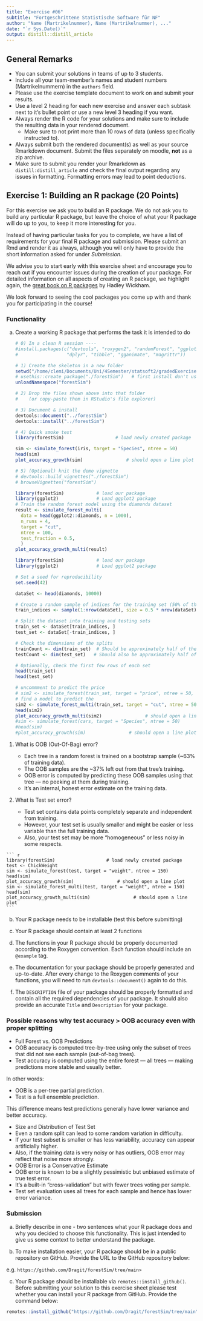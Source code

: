 ```yaml
---
title: "Exercise #06"
subtitle: "Fortgeschrittene Statistische Software für NF"
author: "Name (Martrikelnummer), Name (Martrikelnummer), ..."
date: "`r Sys.Date()`"
output: distill::distill_article
---
```


## General Remarks

-   You can submit your solutions in teams of up to 3 students.
-   Include all your team-member's names and student numbers
    (Martrikelnummern) in the `authors` field.
-   Please use the exercise template document to work on and submit your
    results.
-   Use a level 2 heading for each new exercise and answer each subtask
    next to it's bullet point or use a new level 3 heading if you want.
-   Always render the R code for your solutions and make sure to include
    the resulting data in your rendered document.
    -   Make sure to not print more than 10 rows of data (unless
        specifically instructed to).
-   Always submit both the rendered document(s) as well as your source
    Rmarkdown document. Submit the files separately on moodle, **not**
    as a zip archive.
-   Make sure to submit you render your Rmarkdown as
    `distill:distill_article` and check the final output regarding any
    issues in formatting. Formatting errors may lead to point
    deductions.

## Exercise 1: Building an R package (20 Points)

For this exercise we ask you to build an R package. We do not ask you to
build any particular R package, but leave the choice of what your R
package will do up to you, to keep it more interesting for you.

Instead of having particular tasks for you to complete, we have a list
of requirements for your final R package and submission. Please submit
an Rmd and render it as always, although you will only have to provide
the short information asked for under *Submission*.

We advise you to start early with this exercise sheet and encourage you
to reach out if you encounter issues during the creation of your
package. For detailed information on all aspects of creating an R
package, we highlight again, the [great book on R
packages](https://r-pkgs.org/) by Hadley Wickham.

We look forward to seeing the cool packages you come up with and thank
you for participating in the course!

### Functionality

a)  Create a working R package that performs the task it is intended to
    do
    
    ```r
    # 0) In a clean R session ----
    #install.packages(c("devtools", "roxygen2", "randomForest", "ggplot2",
    #                  "dplyr", "tibble", "gganimate", "magrittr"))
    
    ```
    
    ```r
    # 1) Create the skeleton in a new folder
    setwd("/home/clemi/Documents/Uni/4Semester/statsoft2/gradedExercises/06/forestSim/")
    # usethis::create_package("./forestSim")   # first install don't use it
    unloadNamespace("forestSim")
    
    # 2) Drop the files shown above into that folder
    #    (or copy‑paste them in RStudio's file explorer)
    
    # 3) Document & install
    devtools::document("../forestSim")
    devtools::install("../forestSim")
    
    # 4) Quick smoke test
    library(forestSim)                   # load newly created package
    
    sim <- simulate_forest(iris, target = "Species", ntree = 50)
    head(sim)
    plot_accuracy_growth(sim)                # should open a line plot
    
    # 5) (Optional) knit the demo vignette
    # devtools::build_vignettes("./forestSim")
    # browseVignettes("forestSim")
    
    ```
    
    
    ``` r
    library(forestSim)            # load our package
    library(ggplot2)              # Load ggplot2 package
    # Train the random forest model using the diamonds dataset
    result <- simulate_forest_multi(
      data = head(ggplot2::diamonds, n = 1000),
      n_runs = 4,
      target = "cut",
      ntree = 100,
      test_fraction = 0.5,
      )
    plot_accuracy_growth_multi(result)
    ```
    
    ``` r
    
    library(forestSim)            # load our package
    library(ggplot2)              # Load ggplot2 package
    
    # Set a seed for reproducibility
    set.seed(42)
    
    dataSet <- head(diamonds, 10000)
    
    # Create a random sample of indices for the training set (50% of the data)
    train_indices <- sample(1:nrow(dataSet), size = 0.5 * nrow(dataSet))
    
    # Split the dataset into training and testing sets
    train_set <- dataSet[train_indices, ]
    test_set <- dataSet[-train_indices, ]
    
    # Check the dimensions of the splits
    trainCount <- dim(train_set)  # Should be approximately half of the total rows
    testCount <- dim(test_set)   # Should also be approximately half of the total rows
    
    # Optionally, check the first few rows of each set
    head(train_set)
    head(test_set)    
    
    # uncommment to predict the price
    # sim2 <- simulate_forest(train_set, target = "price", ntree = 50, test = test_set)
    # find a model to predict the 
    sim2 <- simulate_forest_multi(train_set, target = "cut", ntree = 50, test = test_set)
    head(sim2)
    plot_accuracy_growth_multi(sim2)                # should open a line plot
    #sim <- simulate_forest(cars, target = "Species", ntree = 50)
    #head(sim)
    #plot_accuracy_growth(sim)                # should open a line plot
    ```
  1. What is OOB (Out-Of-Bag) error?
  
     * Each tree in a random forest is trained on a bootstrap sample (~63% of training data).
     * The OOB samples are the ~37% left out from that tree’s training.
     * OOB error is computed by predicting these OOB samples using that tree — no peeking at them during training.
     * It’s an internal, honest error estimate on the training data.
  
  2. What is Test set error?
  
     * Test set contains data points completely separate and independent from training.
     * However, your test set is usually smaller and might be easier or less variable than the full training data.
     * Also, your test set may be more "homogeneous" or less noisy in some respects.
    
    
    ``` r
    library(forestSim)                   # load newly created package
    test <- ChickWeight
    sim <- simulate_forest(test, target = "weight", ntree = 150)
    head(sim)
    plot_accuracy_growth(sim)                # should open a line plot
    sim <- simulate_forest_multi(test, target = "weight", ntree = 150)
    head(sim)
    plot_accuracy_growth_multi(sim)                # should open a line plot
    ``` 
    
b)  Your R package needs to be installable (test this before submitting)

c)  Your R package should contain at least 2 functions

d)  The functions in your R package should be properly documented
    according to the Roxygen convention. Each function should include an
    `@example` tag.

e)  The documentation for your package should be properly generated and
    up-to-date. After every change to the Roxygen comments of your
    functions, you will need to run `devtools::document()` again to do
    this.

f)  The `DESCRIPTION` file of your package should be properly formatted
    and contain all the required dependencies of your package. It should
    also provide an accurate `Title` and `Description` for your package.

### Possible reasons why test accuracy > OOB accuracy even with proper splitting

* Full Forest vs. OOB Predictions
* OOB accuracy is computed tree-by-tree using only the subset of trees that did not see each sample (out-of-bag trees).
* Test accuracy is computed using the entire forest — all trees — making predictions more stable and usually better.

In other words:

* OOB is a per-tree partial prediction.
* Test is a full ensemble prediction.

This difference means test predictions generally have lower variance and better accuracy.

* Size and Distribution of Test Set
* Even a random split can lead to some random variation in difficulty.
* If your test subset is smaller or has less variability, accuracy can appear artificially higher.
* Also, if the training data is very noisy or has outliers, OOB error may reflect that noise more strongly.
* OOB Error is a Conservative Estimate
* OOB error is known to be a slightly pessimistic but unbiased estimate of true test error.
* It’s a built-in “cross-validation” but with fewer trees voting per sample.
* Test set evaluation uses all trees for each sample and hence has lower error variance.

### Submission

a)  Briefly describe in one - two sentences what your R package does and
    why you decided to choose this functionality. This is just intended
    to give us some context to better understand the package.

b)  To make installation easier, your R package should be in a public
    repository on GitHub. Provide the URL to the GitHub repository
    below:

e.g. `https://github.com/Dragit/forestSim/tree/main>`

c)  Your R package should be installable via
    `remotes::install_github()`. Before submitting your solution to this
    exercise sheet please test whether you can install your R package
    from GitHub. Provide the command below:

``` r
remotes::install_github("https://github.com/Dragit/forestSim/tree/main")
```
